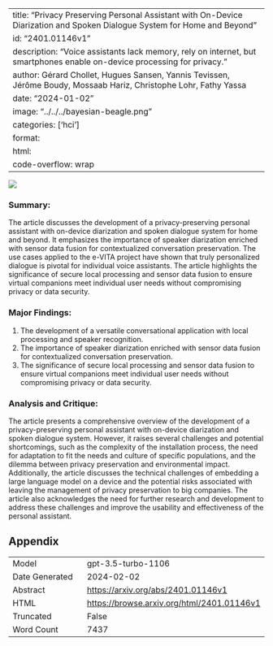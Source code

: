 
---
title: "Privacy Preserving Personal Assistant with On-Device Diarization and Spoken Dialogue System for Home and Beyond"
id: "2401.01146v1"
description: "Voice assistants lack memory, rely on internet, but smartphones enable on-device processing for privacy."
author: Gérard Chollet, Hugues Sansen, Yannis Tevissen, Jérôme Boudy, Mossaab Hariz, Christophe Lohr, Fathy Yassa
date: "2024-01-02"
image: "../../../bayesian-beagle.png"
categories: ['hci']
format:
  html:
    code-overflow: wrap
---

![](None)

### Summary:
The article discusses the development of a privacy-preserving personal assistant with on-device diarization and spoken dialogue system for home and beyond. It emphasizes the importance of speaker diarization enriched with sensor data fusion for contextualized conversation preservation. The use cases applied to the e-VITA project have shown that truly personalized dialogue is pivotal for individual voice assistants. The article highlights the significance of secure local processing and sensor data fusion to ensure virtual companions meet individual user needs without compromising privacy or data security.

### Major Findings:
1. The development of a versatile conversational application with local processing and speaker recognition.
2. The importance of speaker diarization enriched with sensor data fusion for contextualized conversation preservation.
3. The significance of secure local processing and sensor data fusion to ensure virtual companions meet individual user needs without compromising privacy or data security.

### Analysis and Critique:
The article presents a comprehensive overview of the development of a privacy-preserving personal assistant with on-device diarization and spoken dialogue system. However, it raises several challenges and potential shortcomings, such as the complexity of the installation process, the need for adaptation to fit the needs and culture of specific populations, and the dilemma between privacy preservation and environmental impact. Additionally, the article discusses the technical challenges of embedding a large language model on a device and the potential risks associated with leaving the management of privacy preservation to big companies. The article also acknowledges the need for further research and development to address these challenges and improve the usability and effectiveness of the personal assistant.

## Appendix

|          |          |
|----------|----------|
| Model     | gpt-3.5-turbo-1106       |
| Date Generated     | 2024-02-02       |
| Abstract | [https://arxiv.org/abs/2401.01146v1](https://arxiv.org/abs/2401.01146v1)        |
| HTML     | [https://browse.arxiv.org/html/2401.01146v1](https://browse.arxiv.org/html/2401.01146v1)       |
| Truncated       | False       |
| Word Count       | 7437       |